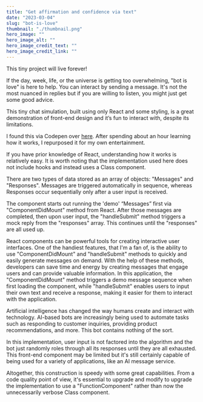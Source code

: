 ```yaml
---
title: "Get affirmation and confidence via text"
date: "2023-03-04"
slug: "bot-is-love"
thumbnail: "./thumbnail.png"
hero_image: ""
hero_image_alt: ""
hero_image_credit_text: ""
hero_image_credit_link: ""
---
```


This tiny project will live forever! 

If the day, week, life, or the universe is getting too overwhelming, "bot is love" is here to help. You can interact by sending a message. It's not the most nuanced in replies but if you are willing to listen, you might just get some good advice. 

<Chat />

This tiny chat simulation, built using only React and some styling, is a great demonstration of front-end design and it’s fun to interact with, despite its limitations.

I found this via Codepen over [here](https://codepen.io/Sgatapi/pen/oOmNRQ). After spending about an hour learning how it works, I repurposed it for my own entertainment. 

If you have prior knowledge of React, understanding how it works is relatively easy. It is worth noting that the implementation used here does not include hooks and instead uses a Class component.

There are two types of data stored as an array of objects: "Messages" and "Responses". Messages are triggered automatically in sequence, whereas Responses occur sequentially only after a user input is received.

The component starts out running the 'demo' “Messages” first via "ComponentDidMount" method from React. After those messages are completed, then upon user input, the "handleSubmit" method triggers a mock reply from the "responses" array. This continues until the "responses" are all used up.

React components can be powerful tools for creating interactive user interfaces. One of the handiest features, that I'm a fan of, is the ability to use "ComponentDidMount" and "handleSubmit" methods to quickly and easily generate messages on demand. With the help of these methods, developers can save time and energy by creating messages that engage users and can provide valuable information. In this application, the "ComponentDidMount" method triggers a demo message sequence when first loading the component, while "handleSubmit" enables users to input their own text and receive a response, making it easier for them to interact with the application.

Artificial intelligence has changed the way humans create and interact with technology. AI-based bots are increasingly being used to automate tasks such as responding to customer inquiries, providing product recommendations, and more. This bot contains nothing of the sort.

In this implementation, user input is not factored into the algorithm and the bot just randomly roles through all its responses until they are all exhausted. This front-end component may be limited but it's still certainly capable of being used for a variety of applications, like an AI message service.

Altogether, this construction is speedy with some great capabilities. From a code quality point of view, it's essential to upgrade and modify to upgrade the implementation to use a "FunctionComponent" rather than now the unnecessarily verbose Class component. 